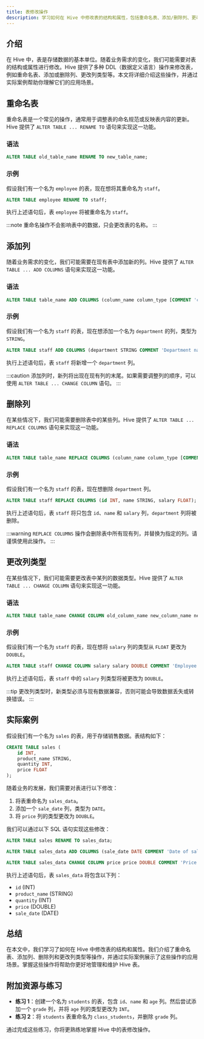 ```yaml
---
title: 表修改操作
description: 学习如何在 Hive 中修改表的结构和属性，包括重命名表、添加/删除列、更改列类型等操作。
---
```


## 介绍

在 Hive 中，表是存储数据的基本单位。随着业务需求的变化，我们可能需要对表的结构或属性进行修改。Hive 提供了多种 DDL（数据定义语言）操作来修改表，例如重命名表、添加或删除列、更改列类型等。本文将详细介绍这些操作，并通过实际案例帮助你理解它们的应用场景。

## 重命名表

重命名表是一个常见的操作，通常用于调整表的命名规范或反映表内容的更新。Hive 提供了 `ALTER TABLE ... RENAME TO` 语句来实现这一功能。

### 语法

```sql
ALTER TABLE old_table_name RENAME TO new_table_name;
```

### 示例

假设我们有一个名为 `employee` 的表，现在想将其重命名为 `staff`。

```sql
ALTER TABLE employee RENAME TO staff;
```

执行上述语句后，表 `employee` 将被重命名为 `staff`。

:::note
重命名操作不会影响表中的数据，只会更改表的名称。
:::

## 添加列

随着业务需求的变化，我们可能需要在现有表中添加新的列。Hive 提供了 `ALTER TABLE ... ADD COLUMNS` 语句来实现这一功能。

### 语法

```sql
ALTER TABLE table_name ADD COLUMNS (column_name column_type [COMMENT 'column_comment'], ...);
```

### 示例

假设我们有一个名为 `staff` 的表，现在想添加一个名为 `department` 的列，类型为 `STRING`。

```sql
ALTER TABLE staff ADD COLUMNS (department STRING COMMENT 'Department name');
```

执行上述语句后，表 `staff` 将新增一个 `department` 列。

:::caution
添加列时，新列将出现在现有列的末尾。如果需要调整列的顺序，可以使用 `ALTER TABLE ... CHANGE COLUMN` 语句。
:::

## 删除列

在某些情况下，我们可能需要删除表中的某些列。Hive 提供了 `ALTER TABLE ... REPLACE COLUMNS` 语句来实现这一功能。

### 语法

```sql
ALTER TABLE table_name REPLACE COLUMNS (column_name column_type [COMMENT 'column_comment'], ...);
```

### 示例

假设我们有一个名为 `staff` 的表，现在想删除 `department` 列。

```sql
ALTER TABLE staff REPLACE COLUMNS (id INT, name STRING, salary FLOAT);
```

执行上述语句后，表 `staff` 将只包含 `id`、`name` 和 `salary` 列，`department` 列将被删除。

:::warning
`REPLACE COLUMNS` 操作会删除表中所有现有列，并替换为指定的列。请谨慎使用此操作。
:::

## 更改列类型

在某些情况下，我们可能需要更改表中某列的数据类型。Hive 提供了 `ALTER TABLE ... CHANGE COLUMN` 语句来实现这一功能。

### 语法

```sql
ALTER TABLE table_name CHANGE COLUMN old_column_name new_column_name new_column_type [COMMENT 'column_comment'];
```

### 示例

假设我们有一个名为 `staff` 的表，现在想将 `salary` 列的类型从 `FLOAT` 更改为 `DOUBLE`。

```sql
ALTER TABLE staff CHANGE COLUMN salary salary DOUBLE COMMENT 'Employee salary';
```

执行上述语句后，表 `staff` 中的 `salary` 列类型将被更改为 `DOUBLE`。

:::tip
更改列类型时，新类型必须与现有数据兼容，否则可能会导致数据丢失或转换错误。
:::

## 实际案例

假设我们有一个名为 `sales` 的表，用于存储销售数据。表结构如下：

```sql
CREATE TABLE sales (
    id INT,
    product_name STRING,
    quantity INT,
    price FLOAT
);
```

随着业务的发展，我们需要对表进行以下修改：

1. 将表重命名为 `sales_data`。
2. 添加一个 `sale_date` 列，类型为 `DATE`。
3. 将 `price` 列的类型更改为 `DOUBLE`。

我们可以通过以下 SQL 语句实现这些修改：

```sql
ALTER TABLE sales RENAME TO sales_data;

ALTER TABLE sales_data ADD COLUMNS (sale_date DATE COMMENT 'Date of sale');

ALTER TABLE sales_data CHANGE COLUMN price price DOUBLE COMMENT 'Price of product';
```

执行上述语句后，表 `sales_data` 将包含以下列：

- `id` (INT)
- `product_name` (STRING)
- `quantity` (INT)
- `price` (DOUBLE)
- `sale_date` (DATE)

## 总结

在本文中，我们学习了如何在 Hive 中修改表的结构和属性。我们介绍了重命名表、添加列、删除列和更改列类型等操作，并通过实际案例展示了这些操作的应用场景。掌握这些操作将帮助你更好地管理和维护 Hive 表。

## 附加资源与练习

- **练习 1**：创建一个名为 `students` 的表，包含 `id`、`name` 和 `age` 列。然后尝试添加一个 `grade` 列，并将 `age` 列的类型更改为 `INT`。
- **练习 2**：将 `students` 表重命名为 `class_students`，并删除 `grade` 列。

通过完成这些练习，你将更熟练地掌握 Hive 中的表修改操作。